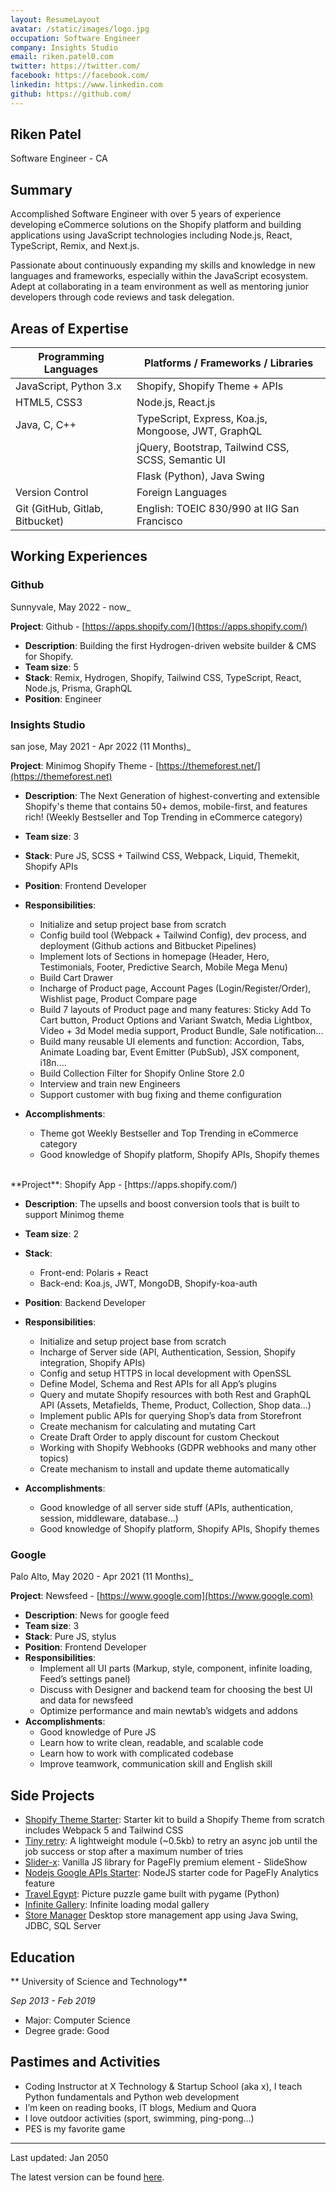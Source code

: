 ```yaml
---
layout: ResumeLayout
avatar: /static/images/logo.jpg
occupation: Software Engineer
company: Insights Studio
email: riken.patel0.com
twitter: https://twitter.com/
facebook: https://facebook.com/
linkedin: https://www.linkedin.com
github: https://github.com/
---
```


## Riken Patel

Software Engineer - CA

## Summary

Accomplished Software Engineer with over 5 years of experience developing eCommerce solutions on the Shopify platform and building applications using JavaScript technologies including Node.js, React, TypeScript, Remix, and Next.js.

Passionate about continuously expanding my skills and knowledge in new languages and frameworks, especially within the JavaScript ecosystem. Adept at collaborating in a team environment as well as mentoring junior developers through code reviews and task delegation.

## Areas of Expertise

| Programming Languages                                  | Platforms / Frameworks / Libraries                       |
| ------------------------------------------------------ | -------------------------------------------------------- |
| JavaScript, Python 3.x                                 | Shopify, Shopify Theme + APIs                            |
| HTML5, CSS3                                            | Node.js, React.js                                        |
| Java, C, C++                                           | TypeScript, Express, Koa.js, Mongoose, JWT, GraphQL      |
|                                                        | jQuery, Bootstrap, Tailwind CSS, SCSS, Semantic UI       |
|                                                        | Flask (Python), Java Swing                               |
| <span className="font-semibold">Version Control</span> | <span className="font-semibold">Foreign Languages</span> |
| Git (GitHub, Gitlab, Bitbucket)                        | English: TOEIC 830/990 at IIG San Francisco                   |

## Working Experiences

### Github

Sunnyvale, May 2022 - now_

**Project**: Github - [https://apps.shopify.com/](https://apps.shopify.com/)

- **Description**: Building the first Hydrogen-driven website builder & CMS for Shopify.
- **Team size**: 5
- **Stack**: Remix, Hydrogen, Shopify, Tailwind CSS, TypeScript, React, Node.js, Prisma, GraphQL
- **Position**: Engineer

### Insights Studio

san jose, May 2021 - Apr 2022 (11 Months)_

**Project**: Minimog Shopify Theme - [https://themeforest.net/](https://themeforest.net)

- **Description**: The Next Generation of highest-converting and extensible Shopify's theme that contains 50+ demos, mobile-first, and features rich! (Weekly Bestseller and Top Trending in eCommerce category)
- **Team size**: 3
- **Stack**: Pure JS, SCSS + Tailwind CSS, Webpack, Liquid, Themekit, Shopify APIs
- **Position**: Frontend Developer
- **Responsibilities**:

  - Initialize and setup project base from scratch
  - Config build tool (Webpack + Tailwind Config), dev process, and deployment (Github actions and Bitbucket Pipelines)
  - Implement lots of Sections in homepage (Header, Hero, Testimonials, Footer, Predictive Search, Mobile Mega Menu)
  - Build Cart Drawer
  - Incharge of Product page, Account Pages (Login/Register/Order), Wishlist page, Product Compare page
  - Build 7 layouts of Product page and many features: Sticky Add To Cart button, Product Options and Variant Swatch, Media Lightbox, Video + 3d Model media support, Product Bundle, Sale notification...
  - Build many reusable UI elements and function: Accordion, Tabs, Animate Loading bar, Event Emitter (PubSub), JSX component, i18n....
  - Build Collection Filter for Shopify Online Store 2.0
  - Interview and train new Engineers
  - Support customer with bug fixing and theme configuration

- **Accomplishments**:
  - Theme got Weekly Bestseller and Top Trending in eCommerce category
  - Good knowledge of Shopify platform, Shopify APIs, Shopify themes

<br />
**Project**: Shopify App - [https://apps.shopify.com/)

- **Description**: The upsells and boost conversion tools that is built to support Minimog theme
- **Team size**: 2
- **Stack**:
  - Front-end: Polaris + React
  - Back-end: Koa.js, JWT, MongoDB, Shopify-koa-auth
- **Position**: Backend Developer
- **Responsibilities**:

  - Initialize and setup project base from scratch
  - Incharge of Server side (API, Authentication, Session, Shopify integration, Shopify APIs)
  - Config and setup HTTPS in local development with OpenSSL
  - Define Model, Schema and Rest APIs for all App’s plugins
  - Query and mutate Shopify resources with both Rest and GraphQL API (Assets, Metafields, Theme, Product, Collection, Shop data...)
  - Implement public APIs for querying Shop’s data from Storefront
  - Create mechanism for calculating and mutating Cart
  - Create Draft Order to apply discount for custom Checkout
  - Working with Shopify Webhooks (GDPR webhooks and many other topics)
  - Create mechanism to install and update theme automatically

- **Accomplishments**:
  - Good knowledge of all server side stuff (APIs, authentication, session, middleware, database...)
  - Good knowledge of Shopify platform, Shopify APIs, Shopify themes

### Google

Palo Alto, May 2020 - Apr 2021 (11 Months)_

**Project**:  Newsfeed - [https://www.google.com](https://www.google.com)

- **Description**: News for google feed
- **Team size**: 3
- **Stack**: Pure JS, stylus
- **Position**: Frontend Developer
- **Responsibilities**:
  - Implement all UI parts (Markup, style, component, infinite loading, Feed’s settings panel)
  - Discuss with Designer and backend team for choosing the best UI and data for newsfeed
  - Optimize performance and main newtab’s widgets and addons
- **Accomplishments**:
  - Good knowledge of Pure JS
  - Learn how to write clean, readable, and scalable code
  - Learn how to work with complicated codebase
  - Improve teamwork, communication skill and English skill

## Side Projects

- [Shopify Theme Starter](https://github.com/): Starter kit to build a Shopify Theme from scratch includes Webpack 5 and Tailwind CSS
- [Tiny retry](https://github.com/): A lightweight module (~0.5kb) to retry an async job until the job success or stop after a maximum number of tries
- [Slider-x](https://www.npmjs.com): Vanilla JS library for PageFly premium element - SlideShow
- [Nodejs Google APIs Starter](https://github.com/): NodeJS starter code for PageFly Analytics feature
- [Travel Egypt](https://github.com/): Picture puzzle game built with pygame (Python)
- [Infinite Gallery](https://github.com/): Infinite loading modal gallery
- [Store Manager](https://github.com/) Desktop store management app using Java Swing, JDBC, SQL Server

## Education

** University of Science and Technology**

_Sep 2013 - Feb 2019_

- Major: Computer Science
- Degree grade: Good

## Pastimes and Activities

- Coding Instructor at X Technology & Startup School (aka x), I teach Python fundamentals and Python web development
- I’m keen on reading books, IT blogs, Medium and Quora
- I love outdoor activities (sport, swimming, ping-pong...)
- PES is my favorite game

---

Last updated: Jan 2050

The latest version can be found [here](https://docs.google.com).
